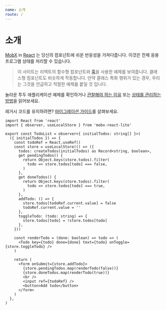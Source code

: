 ```yaml
---
name: 소개
route: /
---
```



# 소개

[MobX](https://mobx.js.org/) in [React](https://reactjs.org) 는 당신의 컴포넌트에 쉬운 반응성을 가져다줍니다. 이것은 전체 응용 프로그램 상태를 처리할 수 있습니다.

> 이 사이트는 리액트의 함수형 컴포넌트와 [훅](https://reactjs.org/docs/hooks-intro.html)을 사용한 예제를 보여줍니다. 클래스형 컴포넌트도 비슷하게 작동합니다. 만약 클래스 특화 행위가 있는 경우, 우리는 그것을 언급하고 적절한 예제를 붙일 것 입니다.

놀라운 투두 애플리케이션 예제를 확인하거나 [관찰해야 하는 이유](/observe-why) 또는 [상태를 관리하는 방법](/state-how)을 읽어보세요.

레거시 코드를 유지하려면? [마이그레이션 가이드](/recipes-migration)를 살펴보세요.

<Playground>
  <TodoList
    initialTodos={['Introduce MobX in React', 'Make a great app with MobX']}
  />
</Playground>

```tsx
import React from 'react'
import { observer, useLocalStore } from 'mobx-react-lite'

export const TodoList = observer<{ initialTodos: string[] }>(
  ({ initialTodos }) => {
    const todoRef = React.useRef()
    const store = useLocalStore(() => ({
      todos: createTodos(initialTodos) as Record<string, boolean>,
      get pendingTodos() {
        return Object.keys(store.todos).filter(
          todo => store.todos[todo] === false,
        )
      },
      get doneTodos() {
        return Object.keys(store.todos).filter(
          todo => store.todos[todo] === true,
        )
      },
      addTodo: () => {
        store.todos[todoRef.current.value] = false
        todoRef.current.value = ''
      },
      toggleTodo: (todo: string) => {
        store.todos[todo] = !store.todos[todo]
      },
    }))

    const renderTodo = (done: boolean) => todo => (
      <Todo key={todo} done={done} text={todo} onToggle={store.toggleTodo} />
    )

    return (
      <form onSubmit={store.addTodo}>
        {store.pendingTodos.map(renderTodo(false))}
        {store.doneTodos.map(renderTodo(true))}
        <br />
        <input ref={todoRef} />
        <button>Add todo</button>
      </form>
    )
  },
)
```
